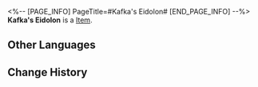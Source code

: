 <%-- [PAGE_INFO]
PageTitle=#Kafka's Eidolon#
[END_PAGE_INFO] --%>
{{Item Infobox
|title       = Kafka's Eidolon
|id          = 11005
|image       = Item Kafka's Eidolon.png
|type        = 
|invCategory = 
|rarity      = 5
|effect      = Material for raising Kafka's Eidolon Level.
|description = 
}}
'''Kafka's Eidolon''' is a [[Item]].

==Other Languages==
{{Other Languages
|en   = Kafka's Eidolon
|zhs  = 【卡芙卡】的星魂
|zht  = 【卡芙卡】的星魂
|ja   = 「カフカ」の星魂
|ko   = [카프카]의 성혼
|es   = Eidolon de Kafka
|fr   = Eidolon de Kafka
|ru   = Эйдолон Кафки
|th   = Eidolon ของ Kafka
|vi   = Tinh Hồn Kafka
|de   = Kafkas Eidolon
|id   = Kafka's Eidolon
|pt   = Eidolon de Kafka
}}

==Change History==
{{Change History|2.0}}